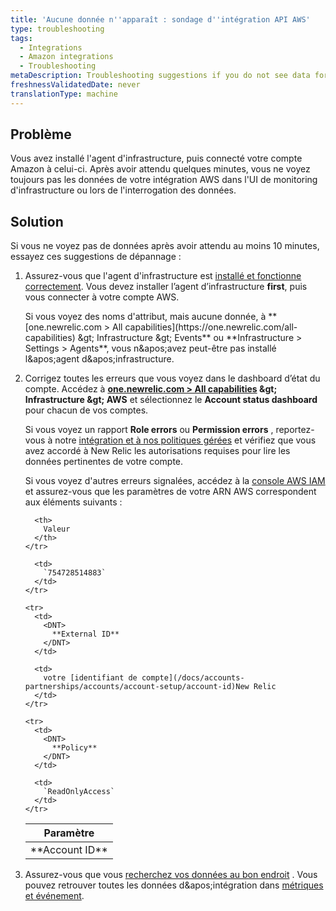```yaml
---
title: 'Aucune donnée n''apparaît : sondage d''intégration API AWS'
type: troubleshooting
tags:
  - Integrations
  - Amazon integrations
  - Troubleshooting
metaDescription: Troubleshooting suggestions if you do not see data for your Amazon/AWS integrations in the New Relic infrastructure UI.
freshnessValidatedDate: never
translationType: machine
---
```


## Problème

Vous avez installé l&apos;agent d&apos;infrastructure, puis connecté votre compte Amazon à celui-ci. Après avoir attendu quelques minutes, vous ne voyez toujours pas les données de votre intégration AWS dans l&apos;UI de monitoring d&apos;infrastructure ou lors de l&apos;interrogation des données.

## Solution

Si vous ne voyez pas de données après avoir attendu au moins 10 minutes, essayez ces suggestions de dépannage :

1. Assurez-vous que l&apos;agent d&apos;infrastructure est [installé et fonctionne correctement](/docs/infrastructure/new-relic-infrastructure/troubleshooting/no-data-appears-infrastructure). Vous devez installer l’agent d’infrastructure <DNT>**first**</DNT>, puis vous connecter à votre compte AWS.

   <Callout variant="tip">
     Si vous voyez des noms d&apos;attribut, mais aucune donnée, à <DNT>**[one.newrelic.com &gt; All capabilities](https://one.newrelic.com/all-capabilities) &amp;gt; Infrastructure &amp;gt; Events**</DNT> ou <DNT>**Infrastructure &gt; Settings &gt; Agents**</DNT>, vous n&amp;apos;avez peut-être pas installé l&amp;apos;agent d&amp;apos;infrastructure.
   </Callout>

2. Corrigez toutes les erreurs que vous voyez dans le dashboard d’état du compte. Accédez à <DNT>**[one.newrelic.com &gt; All capabilities](https://one.newrelic.com/all-capabilities) &amp;gt; Infrastructure &amp;gt; AWS**</DNT> et sélectionnez le <DNT>**Account status dashboard**</DNT> pour chacun de vos comptes.

   Si vous voyez un rapport <DNT>**Role errors**</DNT> ou <DNT>**Permission errors**</DNT> , reportez-vous à notre [intégration et à nos politiques gérées](/docs/integrations/amazon-integrations/getting-started/integrations-managed-policies) et vérifiez que vous avez accordé à New Relic les autorisations requises pour lire les données pertinentes de votre compte.

   Si vous voyez d&apos;autres erreurs signalées, accédez à la [console AWS IAM](https://console.aws.amazon.com/iam/home?#/roles) et assurez-vous que les paramètres de votre ARN AWS correspondent aux éléments suivants :

   <table>
     <thead>
       <tr>
         <th>
           Paramètre
         </th>

         <th>
           Valeur
         </th>
       </tr>
     </thead>

     <tbody>
       <tr>
         <td>
           <DNT>
             **Account ID**
           </DNT>
         </td>

         <td>
           `754728514883`
         </td>
       </tr>

       <tr>
         <td>
           <DNT>
             **External ID**
           </DNT>
         </td>

         <td>
           votre [identifiant de compte](/docs/accounts-partnerships/accounts/account-setup/account-id)New Relic
         </td>
       </tr>

       <tr>
         <td>
           <DNT>
             **Policy**
           </DNT>
         </td>

         <td>
           `ReadOnlyAccess`
         </td>
       </tr>
     </tbody>
   </table>

3. Assurez-vous que vous [recherchez vos données au bon endroit](/docs/infrastructure/integrations-getting-started/getting-started/understand-integration-data-data-types#metric) . Vous pouvez retrouver toutes les données d&amp;apos;intégration dans [métriques et événement](/docs/query-your-data/explore-query-data/data-explorer/introduction-data-explorer).
